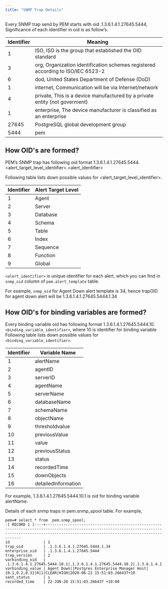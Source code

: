 ```yaml
---
title: "SNMP Trap Details"
---
```


<div id="snmp_trap_details" class="registered_link"></div>

Every SNMP trap send by PEM starts with oid .1.3.6.1.4.1.27645.5444, Significance of each identifier in oid is as follow’s.

| Identifier | Meaning                                                                         |
| ---------- | ------------------------------------------------------------------------------- |
| 1          | ISO, ISO is the group that established the OID standard                         |
| 3          | org, Organization identification schemes registered according to ISO/IEC 6523-2 |
| 6          | dod, United States Department of Defense (DoD)                                  |
| 1          | internet, Communication will be via Internet/network                            |
| 4          | private, This is a device manufactured by a private entity (not goverment)      |
| 1          | enterprise, The device manufacturer is classified as an enterprise              |
| 27645      | PostgreSQL global development group                                             |
| 5444       | pem                                                                             |

## How OID's are formed?

PEM’s SNMP trap has following oid format 1.3.6.1.4.1.27645.5444.&lt;alert_target_level_identifier>.&lt;alert_identifier>

Following table lists down possible values for <span class="title-ref">&lt;alert_target_level_identifier></span>.

| Identifier | Alert Target Level |
| ---------- | ------------------ |
| 1          | Agent              |
| 2          | Server             |
| 3          | Database           |
| 4          | Schema             |
| 5          | Table              |
| 6          | Index              |
| 7          | Sequence           |
| 8          | Function           |
| 9          | Global             |

`<alert_identifier>` is unique identifier for each alert, which you can find in `snmp_oid` column of `pem.alert_template` table.

For example, `snmp_oid` for Agent Down alert template is 34, hence trapOID for agent down alert will be 1.3.6.1.4.1.27645.5444.1.34

## How OID's for binding variables are formed?

Every binding variable oid has following format 1.3.6.1.4.1.27645.5444.10. `<binding_variable_identifier>`, where 10 is identifier for binding variable Following table lists down possible values for `<binding_variable_identifier>`.

| Identifier | Variable Name       |
| ---------- | ------------------- |
| 1          | alertName           |
| 2          | agentID             |
| 3          | serverID            |
| 4          | agentName           |
| 5          | serverName          |
| 6          | databaseName        |
| 7          | schemaName          |
| 8          | objectName          |
| 9          | thresholdvalue      |
| 10         | previousValue       |
| 11         | value               |
| 12         | previousStatus      |
| 13         | status              |
| 14         | recordedTime        |
| 15         | downObjects         |
| 16         | detailedInformation |

For example, 1.3.6.1.4.1.27645.5444.10.1 is oid for binding variable <span class="title-ref">alertName</span>.

Details of each snmp traps in <span class="title-ref">pem.snmp_spool</span> table. For example,

```
pem=# select * from  pem.snmp_spool;
-[ RECORD 1 ]----+-------------------------------------------------------------------------------------------------------------------------------------------------------------------------------------------------------
id               | 1
trap_oid         | .1.3.6.1.4.1.27645.5444.1.34
enterprise_oid   | .1.3.6.1.4.1.27645.5444
trap_version     | 2
varbinding_oid   | .1.3.6.1.4.1.27645.5444.10.1|.1.3.6.1.4.1.27645.5444.10.2|.1.3.6.1.4.1.27645.5444.10.4|.1.3.6.1.4.1.27645.5444.10.9|.1.3.6.1.4.1.27645.5444.10.10|.1.3.6.1.4.1.27645.5444.10.11|.1.3.6.1.4.1.27645.5444.10.12|.1.3.6.1.4.1.27645.5444.10.13|.1.3.6.1.4.1.27645.5444.10.14
varbinding_value | Agent Down||Postgres Enterprise Manager Host|{0.1,0.2,0.3}|0|1|CLEAR|HIGH|2020-06-22 15:51:03.266437+10
sent_status      | s
recorded_time    | 22-JUN-20 15:51:03.266437 +10:00
```
